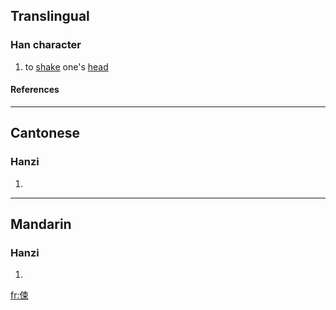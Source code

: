 ==Translingual==
===Han character===
{{Han char|rn=9|rad=人|as=07|sn=9|four=|canj=人木中 (ODL)}}
# to [[shake]] one's [[head]]
====References====
{{Han ref|kx=0104.120|hdz=10157.040|uh=345B|ud=13403}}

----
==Cantonese==
===Hanzi===
{{yue-hanzi|jyut=|y=chuk1}}
# {{defn|Cantonese}}

----
==Mandarin==
===Hanzi===
{{cmn-hanzi|pin=[[sù]] ([[su4]])|wg=su<sup>4</sup>}}
# {{defn|Mandarin}}

[[fr:㑛]]